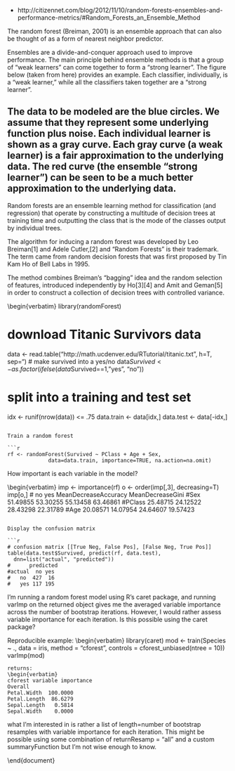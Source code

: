
- http://citizennet.com/blog/2012/11/10/random-forests-ensembles-and-performance-metrics/#Random_Forests_an_Ensemble_Method
\section{Random Forests}

The random forest (Breiman, 2001) is an ensemble approach that can also be thought of as a form of nearest neighbor predictor.

Ensembles are a divide-and-conquer approach used to improve performance. The main principle behind ensemble methods is that a group of “weak learners” can come together to form a “strong learner”. The figure below (taken from here) provides an example. Each classifier, individually, is a “weak learner,” while all the classifiers taken together are a “strong learner”.

The data to be modeled are the blue circles. We assume that they represent some underlying function plus noise. Each individual learner is shown as a gray curve. Each gray curve (a weak learner) is a fair approximation to the underlying data. The red curve (the ensemble “strong learner”) can be seen to be a much better approximation to the underlying data.
--------------------------------------------------------------------------------------
<p>


Random forests are an ensemble learning method for classification (and regression) that operate by constructing a multitude of decision trees at training time and outputting the class that is the mode of the classes output by individual trees.

 The algorithm for inducing a random forest was developed by Leo Breiman[1] and Adele Cutler,[2] and "Random Forests" is their trademark. The term came from random decision forests that was first proposed by Tin Kam Ho of Bell Labs in 1995. 
 
 The method combines Breiman's "bagging" idea and the random selection of features, introduced independently by Ho[3][4] and Amit and Geman[5] in order to construct a collection of decision trees with controlled variance.

\section{RandomForest with R}

\begin{verbatim}
library(randomForest)
 
# download Titanic Survivors data
data <- read.table("http://math.ucdenver.edu/RTutorial/titanic.txt", h=T, sep="\t")
# make survived into a yes/no
data$Survived <- as.factor(ifelse(data$Survived==1, "yes", "no"))                 
 
# split into a training and test set
idx <- runif(nrow(data)) <= .75
data.train <- data[idx,]
data.test <- data[-idx,]
```
 
Train a random forest

```r

rf <- randomForest(Survived ~ PClass + Age + Sex, 
             data=data.train, importance=TRUE, na.action=na.omit)
```
 
How important is each variable in the model?

\begin{verbatim}
imp <- importance(rf)
o <- order(imp[,3], decreasing=T)
imp[o,]
#             no      yes MeanDecreaseAccuracy MeanDecreaseGini
#Sex    51.49855 53.30255             55.13458         63.46861
#PClass 25.48715 24.12522             28.43298         22.31789
#Age    20.08571 14.07954             24.64607         19.57423
```
 
Display the confusion matrix

```r
# confusion matrix [[True Neg, False Pos], [False Neg, True Pos]]
table(data.test$Survived, predict(rf, data.test),
  dnn=list("actual", "predicted"))
#      predicted
#actual  no yes
#   no  427  16
#   yes 117 195
```

<p>
I'm running a random forest model using R's caret package, and running varImp on the returned object gives me the averaged variable importance across the number of bootstrap iterations. 
However, I would rather assess variable importance for each iteration. Is this possible using the caret package?

Reproducible example:
\begin{verbatim}
library(caret)
mod <- train(Species ~ ., data = iris,
         method = "cforest",
         controls = cforest_unbiased(ntree = 10))
varImp(mod)
```
returns:
\begin{verbatim}
cforest variable importance
Overall
Petal.Width  100.0000
Petal.Length  86.6279
Sepal.Length   0.5814
Sepal.Width    0.0000 
```
what I'm interested in is rather a list of length=number of bootstrap resamples with variable importance for each iteration. 
This might be possible using some combination of returnResamp = "all" and a custom summaryFunction but I'm not wise enough to know.


\end{document}
